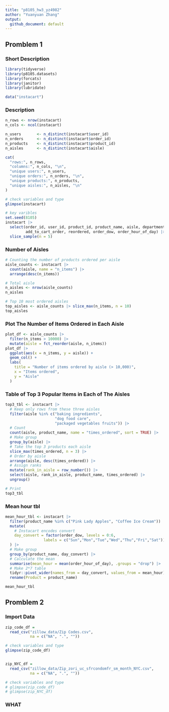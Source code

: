 ```yaml
---
title: "p8105_hw3_yz4982"
author: "Yuanyuan Zhang"
output:
  github_document: default
--- 
```


Promblem 1
------------------------------------------------------------
### Short Description
```r
library(tidyverse)
library(p8105.datasets)
library(forcats) 
library(janitor)
library(lubridate)

data("instacart")
```

### Description
```r
n_rows <- nrow(instacart)
n_cols <- ncol(instacart)

n_users       <- n_distinct(instacart$user_id)
n_orders      <- n_distinct(instacart$order_id)
n_products    <- n_distinct(instacart$product_id)
n_aisles      <- n_distinct(instacart$aisle)

cat(
  "rows:", n_rows,
  "columns:", n_cols, "\n",
  "unique users:", n_users,
  "unique orders:", n_orders, "\n",
  "unique products:", n_products,
  "unique aisles:", n_aisles, "\n"
)

# check variables and type
glimpse(instacart)

# key varibles
set.seed(8105)
instacart |> 
  select(order_id, user_id, product_id, product_name, aisle, department, 
         add_to_cart_order, reordered, order_dow, order_hour_of_day) |>
  slice_sample(n = 5)

```

### Number of Aisles
```r
# Counting the number of products ordered per aisle
aisle_counts <- instacart |>
  count(aisle, name = "n_items") |>
  arrange(desc(n_items))

# Total aisle 
n_aisles <- nrow(aisle_counts)
n_aisles

# Top 10 most ordered aisles
top_aisles <- aisle_counts |> slice_max(n_items, n = 10)
top_aisles
```

### Plot The Number of Items Ordered in Each Aisle
```r
plot_df <- aisle_counts |>
  filter(n_items > 10000) |>
  mutate(aisle = fct_reorder(aisle, n_items))
plot_df |>
  ggplot(aes(x = n_items, y = aisle)) +
  geom_col() +
  labs(
    title = "Number of items ordered by aisle (> 10,000)",
    x = "Items ordered",
    y = "Aisle"
  )
```

### Table of Top 3 Popular Items in Each of The Aisles 
```r
top3_tbl <- instacart |>
  # Keep only rows from these three aisles
  filter(aisle %in% c("baking ingredients",
                      "dog food care",
                      "packaged vegetables fruits")) |>
  # Count
  count(aisle, product_name, name = "times_ordered", sort = TRUE) |>
  # Make group
  group_by(aisle) |>
  # Take the top 3 products each aisle
  slice_max(times_ordered, n = 3) |>
  # Order by aisle
  arrange(aisle, desc(times_ordered)) |>
  # Assign ranks
  mutate(rank_in_aisle = row_number()) |>
  select(aisle, rank_in_aisle, product_name, times_ordered) |>
  ungroup()

# Print
top3_tbl
```

### Mean hour tbl
```r
mean_hour_tbl <- instacart |>
  filter(product_name %in% c("Pink Lady Apples", "Coffee Ice Cream")) |>
  mutate(
    # Instacart encodes convert
    day_convert = factor(order_dow, levels = 0:6,
                 labels = c("Sun","Mon","Tue","Wed","Thu","Fri","Sat"))
  ) |>
  # Make group
  group_by(product_name, day_convert) |>
  # Calculate the mean
  summarise(mean_hour = mean(order_hour_of_day), .groups = "drop") |>
  # Make 2*7 table
  tidyr::pivot_wider(names_from = day_convert, values_from = mean_hour) |>
  rename(Product = product_name)

mean_hour_tbl
```

Promblem 2
------------------------------------------------------------
### Import Data
```r
zip_code_df = 
  read_csv("zillow_data/Zip Codes.csv", 
           na = c("NA", ".", ""))

# check variables and type
glimpse(zip_code_df)


zip_NYC_df = 
  read_csv("zillow_data/Zip_zori_uc_sfrcondomfr_sm_month_NYC.csv", 
           na = c("NA", ".", ""))

# check variables and type
# glimpse(zip_code_df)
# glimpse(zip_NYC_df)
```

### WHAT
```r

```



